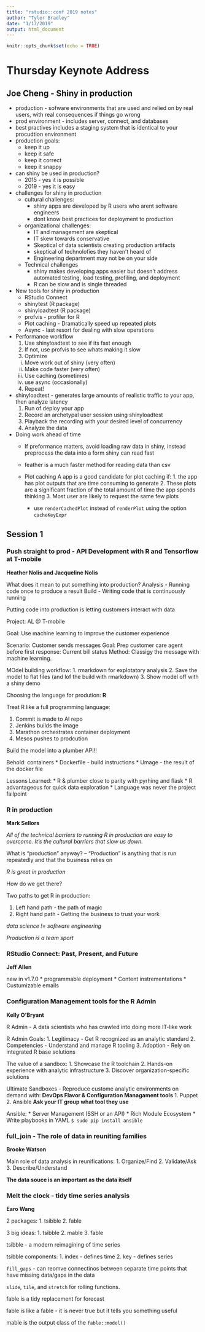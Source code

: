 ```yaml
---
title: "rstudio::conf 2019 notes"
author: "Tyler Bradley"
date: "1/17/2019"
output: html_document
---
```


```r
knitr::opts_chunk$set(echo = TRUE)
```


# Thursday Keynote Address

## Joe Cheng - Shiny in production

  - production - sofware environments that are used and relied on by real users, with real consequences if things go wrong
  - prod environment - includes server, connect, and databases
  - best practives includes a staging system that is identical to your procudtion environment
  - production goals:
      * keep it up
      * keep it safe
      * keep it correct
      * keep it snappy
      
  - can shiny be used in production?
    * 2015 - yes it is possible
    * 2019 - yes it is easy
    
  - challenges for shiny in production
    * cultural challenges:
        - shiny apps are developed by R users who arent software engineers
        - dont know best practices for deployment to production
        
    * organizational challenges:
        - IT and management are skeptical
        - IT skew towards conservative
        - Skeptical of data scientists creating production artifacts
        - skeptical of technolofies they haven't heard of
        - Engineering department may not be on your side
    
    * Technical challenges
        - shiny makes developing apps easier but doesn't address automated testing, load testing, profiling, and deployment
        - R can be slow and is single threaded
        
  - New tools for shiny in production
    * RStudio Connect
    * shinytest (R package)
    * shinyloadtest (R package)
    * profvis - profiler for R
    * Plot caching - Dramatically speed up repeated plots
    * Async - last resort for dealing with slow operations
    
    
* Performance workflow
  1. Use shinyloadtest to see if its fast enough
  2. If not, use profvis to see whats making it slow
  3. Optimize
    i. Move work out of shiny (very often)
    ii. Make code faster (very often)
    iii. Use caching (sometimes)
    iv. use async (occasionally)
  4. Repeat!
  
* shinyloadtest - generates large amounts of realistic traffic to your app, then analyze latency
  1. Run of deploy your app
  2. Record an archetypal user session using shinyloadtest
  3. Playback the recording with your desired level of concurrency
  4. Analyze the data
  
  
* Doing work ahead of time
  - If preformance matters, avoid loading raw data in shiny, instead preprocess the data into a form shiny can read fast
  - feather is a much faster method for reading data than csv
  
  * Plot caching
       A app is a good candidate for plot caching if:
        1. the app has plot outputs that are time consuming to generate
        2. These plots are a significant fraction of the total amount of time the app spends thinking
        3. Most user are likely to request the same few plots 
      - use `renderCachedPlot` instead of `renderPlot` using the option `cacheKeyExpr`
      
      

## Session 1

### Push straight to prod - API Development with R and Tensorflow at T-mobile
**Heather Nolis and Jacqueline Nolis**

What does it mean to put something into production?
Analysis - Running code once to produce a result
Build - Writing code that is continuously running

Putting code into production is letting customers interact with data

Project: AL @ T-mobile

Goal: Use machine learning to improve the customer experience

Scenario: Customer sends messages
Goal: Prep customer care agent before first response: Current bill status
Method: Classigy the message with machine learning. 


MOdel building workflow:
  1. rmarkdown for explotatory analysis
  2. Save the model to flat files (and lof the build with rmarkdown)
  3. Show model off with a shiny demo
  
Choosing the language for prodution: **R**

Treat R like a full programming language:

  1. Commit is made to AI repo
  2. Jenkins builds the image
  3. Marathon orchestrates container deployment
  4. Mesos pushes to prodcution
  
Build the model into a plumber API!!

Behold: containers
  * Dockerfile - build instructions
  * Umage - the result of the docker file
  
Lessons Learned:
 * R & plumber close to parity with pyrhing and flask
 * R advantageous for quick data exploration
 * Language was never the project failpoint
 
### R in production 
**Mark Sellors**

*All of the technical barriers to running R in production are easy to overcome. It's the cultural barriers that slow us down.*

What is "production" anyway?
 -- "Production" is anything that is run repeatedly and that the business relies on

*R is great in production*

How do we get there?

Two paths to get R in production:

  1. Left hand path - the path of magic
  2. Right hand path - Getting the business to trust your work
  
*data science != software engineering*

*Production is a team sport*


### RStudio Connect: Past, Present, and Future
**Jeff Allen**

new in v1.7.0
  * programmable deployment
  * Content instrementations
  * Custumizable emails
  

### Configuration Management tools for the R Admin
**Kelly O'Bryant**

R Admin - A data scientists who has crawled into doing more IT-like work

R Admin Goals:
  1. Legitimacy - Get R recognized as an analytic standard
  2. Competencies - Understand and manage R tooling
  3. Adoption - Rely on integrated R base solutions
  
The value of a sandbox:
  1. Showcase the R toolchain
  2. Hands-on experience with analytic infrastructure
  3. Discover organization-specific solutions 
  
Ultimate Sandboxes - Reproduce custome analytic environments on demand with:
  **DevOps Flavor & Configuration Managament tools**
  1. Puppet
  2. Ansible
  **Ask your IT group what tool they use**
  
Ansible:
  * Server Management (SSH or an API)
  * Rich Module Ecosystem
  * Write playbooks in YAML
  `$ sudo pip install ansible`


### full_join - The role of data in reuniting families
**Brooke Watson**

Main role of data analysis in reunifications:
  1. Organize/Find
  2. Validate/Ask
  3. Describe/Understand
  
**The data souce is an important as the data itself**


### Melt the clock - tidy time series analysis
**Earo Wang**

2 packages:
  1. tsibble
  2. fable
  
3 big ideas:
  1. tsibble
  2. mable
  3. fable

tsibble - a modern reimagining of time series

tsibble components:
  1. index - defines time
  2. key - defines series

`fill_gaps` - can reomve connectinos between separate time points that have missing data/gaps in the data

`slide`, `tile`, and `stretch` for rolling functions. 

fable is a tidy replacement for forecast

fable is like a fable - it is never true but it tells you something useful

mable is the output class of the `fable::model()`




  
